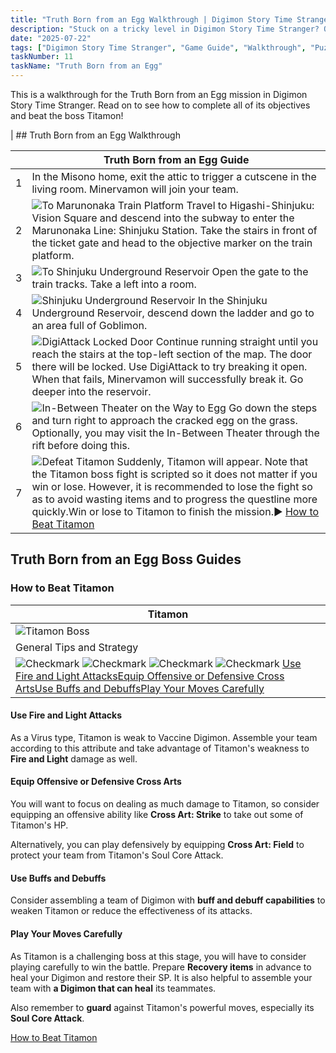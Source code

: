 ```yaml
---
title: "Truth Born from an Egg Walkthrough | Digimon Story Time Stranger"
description: "Stuck on a tricky level in Digimon Story Time Stranger? Our complete walkthrough offers expert tips, strategies, and links to level guides to help you master the art of untangling."
date: "2025-07-22"
tags: ["Digimon Story Time Stranger", "Game Guide", "Walkthrough", "Puzzle Games", "Mobile Games"]
taskNumber: 11
taskName: "Truth Born from an Egg"
---
```


This is a walkthrough for the Truth Born from an Egg mission in Digimon Story Time Stranger. Read on to see how to complete all of its objectives and beat the boss Titamon!

| ## Truth Born from an Egg Walkthrough

|  | Truth Born from an Egg Guide |
| --- | --- |
| 1 | In the Misono home, exit the attic to trigger a cutscene in the living room. Minervamon will join your team. |
| 2 | ![To Marunonaka Train Platform](/images/walkthorough/14759afd61d0615b.webp) Travel to Higashi-Shinjuku: Vision Square and descend into the subway to enter the Marunonaka Line: Shinjuku Station. Take the stairs in front of the ticket gate and head to the objective marker on the train platform. |
| 3 | ![To Shinjuku Underground Reservoir](/images/walkthorough/7418f70424a5eb2a.webp) Open the gate to the train tracks. Take a left into a room. |
| 4 | ![Shinjuku Underground Reservoir](/images/walkthorough/1b430a98c9043da7.webp) In the Shinjuku Underground Reservoir, descend down the ladder and go to an area full of Goblimon. |
| 5 | ![DigiAttack Locked Door](/images/walkthorough/9bab9a0c68db4993.webp) Continue running straight until you reach the stairs at the top-left section of the map. The door there will be locked. Use DigiAttack to try breaking it open. When that fails, Minervamon will successfully break it. Go deeper into the reservoir. |
| 6 | ![In-Between Theater on the Way to Egg](/images/walkthorough/2844c4df24e6d30b.webp) Go down the steps and turn right to approach the cracked egg on the grass. Optionally, you may visit the In-Between Theater through the rift before doing this. |
| 7 | ![Defeat Titamon](/images/walkthorough/5414be04d141793c.webp) Suddenly, Titamon will appear. Note that the Titamon boss fight is scripted so it does not matter if you win or lose. However, it is recommended to lose the fight so as to avoid wasting items and to progress the questline more quickly.Win or lose to Titamon to finish the mission.▶︎ [How to Beat Titamon](#hm_101) |

## Truth Born from an Egg Boss Guides

### How to Beat Titamon

| Titamon |
| --- |
| ![Titamon Boss](/images/walkthorough/238bcea3ac4e7427.webp) |
| General Tips and Strategy |
| ![Checkmark](/images/walkthorough/302062a858042a1d.webp) ![Checkmark](/images/walkthorough/302062a858042a1d.webp) ![Checkmark](/images/walkthorough/302062a858042a1d.webp) ![Checkmark](/images/walkthorough/302062a858042a1d.webp) [Use Fire and Light Attacks](#hs_1)[Equip Offensive or Defensive Cross Arts](#hs_2)[Use Buffs and Debuffs](#hs_3)[Play Your Moves Carefully](#hs_4) |

#### Use Fire and Light Attacks

As a Virus type, Titamon is weak to Vaccine Digimon. Assemble your team according to this attribute and take advantage of Titamon's weakness to **Fire and Light** damage as well.

#### Equip Offensive or Defensive Cross Arts

You will want to focus on dealing as much damage to Titamon, so consider equipping an offensive ability like **Cross Art: Strike** to take out some of Titamon's HP.

Alternatively, you can play defensively by equipping **Cross Art: Field** to protect your team from Titamon's Soul Core Attack.

#### Use Buffs and Debuffs

Consider assembling a team of Digimon with **buff and debuff capabilities** to weaken Titamon or reduce the effectiveness of its attacks.

#### Play Your Moves Carefully

As Titamon is a challenging boss at this stage, you will have to consider playing carefully to win the battle. Prepare **Recovery items** in advance to heal your Digimon and restore their SP. It is also helpful to assemble your team with **a Digimon that can heal** its teammates.

Also remember to **guard** against Titamon's powerful moves, especially its **Soul Core Attack**.

[How to Beat Titamon](/games/Digimon-Story-Time-Stranger/archives/555208)